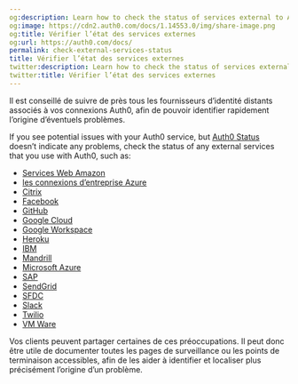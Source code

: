 ```yaml
---
og:description: Learn how to check the status of services external to Auth0.
og:image: https://cdn2.auth0.com/docs/1.14553.0/img/share-image.png
og:title: Vérifier l’état des services externes
og:url: https://auth0.com/docs/
permalink: check-external-services-status
title: Vérifier l’état des services externes
twitter:description: Learn how to check the status of services external to Auth0.
twitter:title: Vérifier l’état des services externes
---
```


Il est conseillé de suivre de près tous les fournisseurs d’identité distants associés à vos connexions Auth0, afin de pouvoir identifier rapidement l’origine d’éventuels problèmes.

If you see potential issues with your Auth0 service, but [Auth0 Status](https://status.auth0.com) doesn’t indicate any problems, check the status of any external services that you use with Auth0, such as:

* [Services Web Amazon](https://status.aws.amazon.com/)
* [les connexions d’entreprise Azure](https://azure.microsoft.com/en-us/status/)
* [Citrix](https://status.cloud.com/)
* [Facebook](https://developers.facebook.com/status/)
* [GitHub](https://status.github.com/)
* [Google Cloud](https://status.cloud.google.com/)
* [Google Workspace](https://www.google.com/appsstatus#hl=en&v=status)
* [Heroku](https://status.heroku.com/)
* [IBM](https://console.bluemix.net/status)
* [Mandrill](http://status.mandrillapp.com/)
* [Microsoft Azure](https://azure.microsoft.com/en-gb/status/)
* [SAP](https://www.sap.com/about/cloud-trust-center/cloud-service-status.html)
* [SendGrid](http://status.sendgrid.com/)
* [SFDC](https://status.salesforce.com/)
* [Slack](https://status.slack.com/)
* [Twilio](https://status.twilio.com/)
* [VM Ware](https://status.vmware-services.io/)

Vos clients peuvent partager certaines de ces préoccupations. Il peut donc être utile de documenter toutes les pages de surveillance ou les points de terminaison accessibles, afin de les aider à identifier et localiser plus précisément l’origine d’un problème.